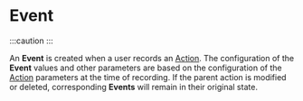 
# Event


:::caution
<IncompleteDocWarning/>
:::

An **Event** is created when a user records an [Action](./action). The configuration of the **Event** values and other parameters are based 
on the configuration of the [Action](./action) parameters at the time of recording. If the parent action is modified or deleted, 
corresponding **Events** will remain in their original state.